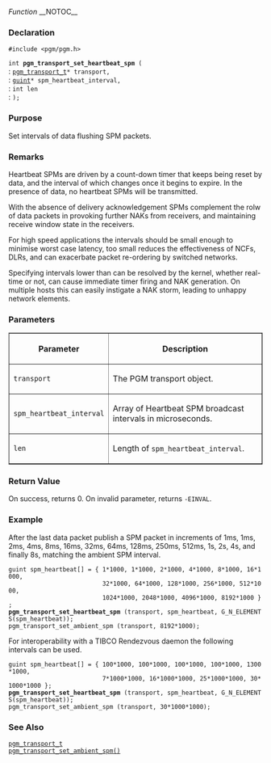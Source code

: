 ﻿''Function''
__NOTOC__
=== Declaration ===
<tt>#include <pgm/pgm.h></tt>

<tt>int '''pgm_transport_set_heartbeat_spm''' (</tt><br>
: <tt>[[OpenPGM C Reference/pgm_transport_t|pgm_transport_t]]*     transport,</tt><br>
: <tt>[http://library.gnome.org/devel/glib/stable/glib-Basic-Types.html#guint guint]*                    spm_heartbeat_interval,</tt><br>
: <tt>int                       len</tt><br>
: <tt>);</tt>

=== Purpose ===
Set intervals of data flushing SPM packets.

=== Remarks ===
Heartbeat SPMs are driven by a count-down timer that keeps being reset by data, and the interval of which changes once it begins to expire.  In the presence of data, no heartbeat SPMs will be transmitted.

With the absence of delivery acknowledgement SPMs complement the rolw of data packets in provoking further NAKs from receivers, and maintaining receive window state in the receivers.

For high speed applications the intervals should be small enough to minimise worst case latency, too small reduces the effectiveness of NCFs, DLRs, and can exacerbate packet re-ordering by switched networks.

Specifying intervals lower than can be resolved by the kernel, whether real-time or not, can cause immediate timer firing and NAK generation.  On multiple hosts this can easily instigate a NAK storm, leading to unhappy network elements.

=== Parameters ===
<table border="1" cellpadding="5" cellspacing="0">
<tr>
<th>Parameter</th>
<th>Description</th>
</tr>
<tr>
<td><tt>transport</tt></td>
<td>The PGM transport object.</td>
</tr><tr>
<td><tt>spm_heartbeat_interval</tt></td>
<td>Array of Heartbeat SPM broadcast intervals in microseconds.</td>
</tr><tr>
<td><tt>len</tt></td>
<td>Length of <tt>spm_heartbeat_interval</tt>.</td>
</tr>
</table>


=== Return Value ===
On success, returns 0.  On invalid parameter, returns <tt>-EINVAL</tt>.

=== Example ===
After the last data packet publish a SPM packet in increments of 1ms, 1ms, 2ms, 4ms, 8ms, 16ms, 32ms, 64ms, 128ms, 250ms, 512ms, 1s, 2s, 4s, and finally 8s, matching the ambient SPM interval.

 guint spm_heartbeat[] = { 1*1000, 1*1000, 2*1000, 4*1000, 8*1000, 16*1000, 
                           32*1000, 64*1000, 128*1000, 256*1000, 512*1000,
                           1024*1000, 2048*1000, 4096*1000, 8192*1000 };
 '''pgm_transport_set_heartbeat_spm''' (transport, spm_heartbeat, G_N_ELEMENTS(spm_heartbeat));
 pgm_transport_set_ambient_spm (transport, 8192*1000);

For interoperability with a TIBCO Rendezvous daemon the following intervals can be used.

 guint spm_heartbeat[] = { 100*1000, 100*1000, 100*1000, 100*1000, 1300*1000,
                           7*1000*1000, 16*1000*1000, 25*1000*1000, 30*1000*1000 };
 '''pgm_transport_set_heartbeat_spm''' (transport, spm_heartbeat, G_N_ELEMENTS(spm_heartbeat));
 pgm_transport_set_ambient_spm (transport, 30*1000*1000);

=== See Also ===
<tt>[[OpenPGM C Reference/pgm_transport_t|pgm_transport_t]]</tt><br>
<tt>[[OpenPGM C Reference/pgm_transport_set_ambient_spm()|pgm_transport_set_ambient_spm()]]</tt>

